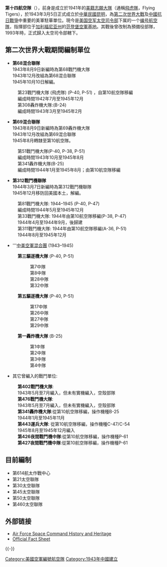 {{Infobox military unit
|unit_name= 第十四航空隊<br>Fourteenth Air Force
|image= [[File:Delta_IV_Medium+_Launch_2012-04-03.JPG|300px]]
|caption=  Team Vandenberg launched a United Launch Alliance Delta IV Medium+ (5,2) from Space Launch Complex-6 here at 4:12 p.m. PDT Tuesday, April 3, 2012.
|dates= 1943年3月 – 1960年9月<br />1966年1月 – 至今
|country={{flag|United States|23px}}
|allegiance=
|branch= [[File:Flag_of_the_United_States_Air_Force.svg|25px]]  [[美国空军|美国空军]]
|type=
|role= operation support for AF space forces and commands
|size=
|command_structure= [[File:Air_Force_Space_Command.png|35px]]  [[美国空军太空司令部|美国空军太空司令部]]
|current_commander= [[Lieutenant_General_(United_States)|Lt Gen]] [[John_W._Raymond|John W. Raymond]]
|garrison=[[范登堡空军基地|范登堡空军基地]]
|ceremonial_chief=
|colonel_of_the_regiment=
|nickname=
|patron=
|motto=
|colors=
|march=
|mascot=
|battles=
* [[File:Asiatic-Pacific_Streamer.png|150px]]<BR>第二次世界大战 - 亚太战区
|decorations= 
* [[File:US_Air_Force_Outstanding_Unit_Award_-_Stremer.jpg|150px]]<BR>Air Force Outstanding Unit Award (7x)
* [[File:AFOEA_Streamer.jpg|150px]]<BR>Air Force Organizational Excellence Award
|notable_commanders=[[陈纳德|陈纳德]]
|anniversaries=
<!-- Insignia -->
|identification_symbol= [[File:Fourteenth_Air_Force_-_Emblem.png|125px]]
|identification_symbol_label=  第十四航空隊徽章
<!-- Aircraft -->
|aircraft_attack=
|aircraft_bomber=
|aircraft_Command_and_Control=
|aircraft_electronic=
|aircraft_fighter= 
|aircraft_interceptor=
|aircraft_patrol=
|aircraft_recon=
|aircraft_transport= 
|aircraft_tanker=
}}

'''第十四航空隊'''（{{lang-en|'''Fourteenth Air Force'''}}），前身是成立於1941年的[[美籍志願大隊|美籍志願大隊]]（通稱[[飛虎隊|飛虎隊]]，Flying Tigers），於1943年3月5日正式成立於[[中華民國|中華民國]][[昆明|昆明]]，為[[第二次世界大戰|第二次世界大戰]]及[[中國抗日戰爭|中國抗日戰爭]]中重要的美軍駐華單位。現今是[[美国空军太空司令部|美国空军太空司令部]]下属的一个[[编号航空隊|编号航空隊]]，指揮部位于[[加利福尼亚州|加利福尼亚州]]的[[范登堡空軍基地|范登堡空軍基地]]。其戰後曾改制為預備役部隊，1993年時，正式歸入太空司令部轄下。

==第二次世界大戰期間編制單位==
{{Col-begin}}
{{Col-break|width=50%}}
* '''第68混合聯隊'''<br />1943年8月9日新編時為第68戰鬥機大隊<br />1943年12月改組為第68混合聯隊<br />1945年10月10日解編。
: 第23戰鬥機大隊 (飛虎隊) (P-40, P-51) ，自第10航空隊移編<br />編成時間1942年7月至1945年12月
: 第308轟炸機大隊:(B-24)<br />編成時間1943年3月至1945年2月

* '''第69混合聯隊'''<br />1943年8月9日新編時為第69轟炸機大隊<br />1943年12月改組為第69混合聯隊<br />1945年8月轉隸至第10航空隊。
: 第51戰鬥機大隊(P-40, P-38, P-51)<br />編成時間1943年10月至1945年8月
: 第341轟炸機大隊(B-25)<br />編成時間1944年1月至1945年8月；由第10航空隊移編

* '''第312戰鬥機聯隊'''<br />1944年3月7日新編時為第312戰鬥機聯隊<br />1945年12月移防回美國本土，解編。
: 第81戰鬥機大隊: 1944–1945 (P-40, P-47)<br />編成時間1944年5月至1945年12月
: 第33戰鬥機大隊: 1944年由第10航空隊移編(P-38, P-47)<br />1944年4月至1944年9月，後歸建
: 第311戰鬥機大隊: 1944年由第10航空隊移編(A-36, P-51)<br />1944年8月至1945年12月

{{Col-break|width=50%}}
* '''[[中美空軍混合團|中美空軍混合團]] (1943–1945)
: '''第三驅逐機大隊''' (P-40, P-51)
:: 第7中隊
:: 第8中隊
:: 第28中隊
:: 第32中隊
: '''第五驅逐機大隊''' (P-40, P-51)
::  第17中隊
::  第26中隊
::  第27中隊
::  第29中隊
: '''第一轟炸機大隊''' (B-25)
::  第1中隊
::  第2中隊
::  第3中隊
::  第4中隊

* 其它曾編入的戰鬥單位:
: '''第402戰鬥機大隊''':<br />1943年5月至7月編入，但未有實機編入，空殼部隊
: '''第476戰鬥機大隊''':<br />1943年5月至7月編入，但未有實機編入，空殼部隊
: '''第341轟炸機大隊''':從第10航空隊移編，操作機種B-25<br />1944年1月至1945年11月
: '''第443運兵大隊''': 從第10航空隊移編，操作機種C-47/C-54<br />1945年8月至1945年12月編入
:'''第426夜間戰鬥機中隊''':從第10航空隊移編，操作機種P-61
:'''第427夜間戰鬥機中隊''':從第10航空隊移編，操作機種P-61
{{Col-end}}
==目前編制==
*第614航太作戰中心
*第21太空聯隊
*第30太空聯隊
*第45太空聯隊
*第50太空聯隊
*第460太空聯隊

== 外部链接 ==
* [https://web.archive.org/web/20160303231635/http://www.afspc.af.mil/library/factsheets/factsheet.asp?id=3649 Air Force Space Command History and Heritage]
* [https://web.archive.org/web/20030624092926/http://www.af.mil/factsheets/factsheet.asp?fsID=155 Official Fact Sheet]

{{-}}
{{美國空軍}}
{{美国空军航空航天防御司令部}}
[[Category:美國空軍編號航空隊|Category:美國空軍編號航空隊]]
[[Category:1943年中國建立|Category:1943年中國建立]]